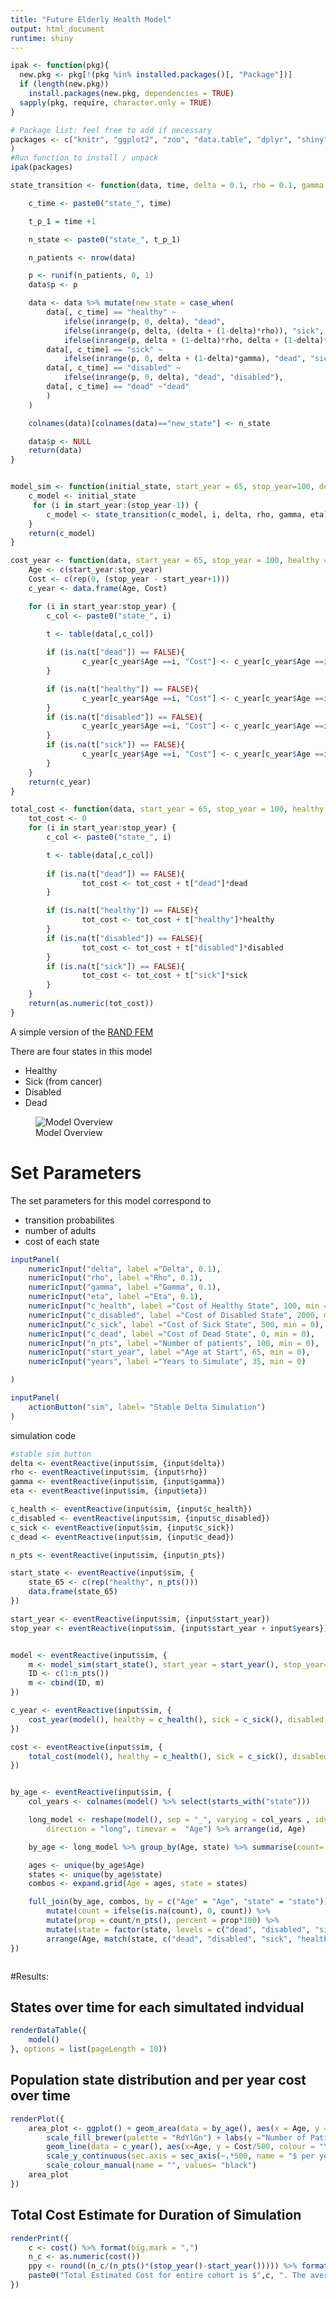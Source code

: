 ```yaml
---
title: "Future Elderly Health Model"
output: html_document
runtime: shiny
---
```


```r

ipak <- function(pkg){
  new.pkg <- pkg[!(pkg %in% installed.packages()[, "Package"])]
  if (length(new.pkg))
    install.packages(new.pkg, dependencies = TRUE)
  sapply(pkg, require, character.only = TRUE)
}

# Package list: feel free to add if necessary
packages <- c("knitr", "ggplot2", "zoo", "data.table", "dplyr", "shiny", "rlang"
)
#Run function to install / unpack
ipak(packages)

```




```r

state_transition <- function(data, time, delta = 0.1, rho = 0.1, gamma = 0.1, eta = 0.1) {

	c_time <- paste0("state_", time)

	t_p_1 = time +1

	n_state <- paste0("state_", t_p_1)

	n_patients <- nrow(data)

	p <- runif(n_patients, 0, 1)
	data$p <- p

	data <- data %>% mutate(new_state = case_when(
		data[, c_time] == "healthy" ~
			ifelse(inrange(p, 0, delta), "dead", 
			ifelse(inrange(p, delta, (delta + (1-delta)*rho)), "sick",
			ifelse(inrange(p, delta + (1-delta)*rho, delta + (1-delta)*rho +(1-delta)*eta), "disabled", "healthy"))),
		data[, c_time] == "sick" ~
			ifelse(inrange(p, 0, delta + (1-delta)*gamma), "dead", "sick"),
		data[, c_time] == "disabled" ~
			ifelse(inrange(p, 0, delta), "dead", "disabled"),
		data[, c_time] == "dead" ~"dead"	
		)
	)	

	colnames(data)[colnames(data)=="new_state"] <- n_state

	data$p <- NULL
	return(data)
}


model_sim <- function(initial_state, start_year = 65, stop_year=100, delta = 0.1, rho = 0.1, gamma = 0.1, eta = 0.1){
	c_model <- initial_state
	 for (i in start_year:(stop_year-1)) {
		c_model <- state_transition(c_model, i, delta, rho, gamma, eta)
	}
	return(c_model)
}

cost_year <- function(data, start_year = 65, stop_year = 100, healthy = 100, sick = 500, disabled = 2000, dead = 0){
	Age <- c(start_year:stop_year)
	Cost <- c(rep(0, (stop_year - start_year+1)))
	c_year <- data.frame(Age, Cost)

	for (i in start_year:stop_year) {
		c_col <- paste0("state_", i)

		t <- table(data[,c_col])
		
		if (is.na(t["dead"]) == FALSE){
				c_year[c_year$Age ==i, "Cost"] <- c_year[c_year$Age ==i, "Cost"] + as.numeric(t["dead"]*dead)
		}

		if (is.na(t["healthy"]) == FALSE){
				c_year[c_year$Age ==i, "Cost"] <- c_year[c_year$Age ==i, "Cost"] + as.numeric(t["healthy"]*healthy)
		}		
		if (is.na(t["disabled"]) == FALSE){
				c_year[c_year$Age ==i, "Cost"] <- c_year[c_year$Age ==i, "Cost"] + as.numeric(t["disabled"]*disabled)
		}
		if (is.na(t["sick"]) == FALSE){
				c_year[c_year$Age ==i, "Cost"] <- c_year[c_year$Age ==i, "Cost"] + as.numeric(t["sick"]*sick)
		}
	}
	return(c_year)
}

total_cost <- function(data, start_year = 65, stop_year = 100, healthy = 100, sick = 500, disabled = 2000, dead = 0){
	tot_cost <- 0
	for (i in start_year:stop_year) {
		c_col <- paste0("state_", i)

		t <- table(data[,c_col])
		
		if (is.na(t["dead"]) == FALSE){
				tot_cost <- tot_cost + t["dead"]*dead
		}

		if (is.na(t["healthy"]) == FALSE){
				tot_cost <- tot_cost + t["healthy"]*healthy
		}		
		if (is.na(t["disabled"]) == FALSE){
				tot_cost <- tot_cost + t["disabled"]*disabled
		}
		if (is.na(t["sick"]) == FALSE){
				tot_cost <- tot_cost + t["sick"]*sick
		}
	}
	return(as.numeric(tot_cost))
}
```


A simple version of the [RAND FEM](https://www.rand.org/pubs/research_briefs/RB9324/index1.html)

There are four states in this model

* Healthy
* Sick (from cancer)
* Disabled
* Dead

![Model Overview](model_overview.png)



# Set Parameters
The set parameters for this model correspond to

* transition probabilites
* number of adults
* cost of each state

```r

inputPanel(
	numericInput("delta", label ="Delta", 0.1),
	numericInput("rho", label ="Rho", 0.1),
	numericInput("gamma", label ="Gamma", 0.1),
	numericInput("eta", label ="Eta", 0.1),
	numericInput("c_health", label ="Cost of Healthy State", 100, min = 0),
	numericInput("c_disabled", label ="Cost of Disabled State", 2000, min = 0),
	numericInput("c_sick", label ="Cost of Sick State", 500, min = 0),
	numericInput("c_dead", label ="Cost of Dead State", 0, min = 0),
	numericInput("n_pts", label ="Number of patients", 100, min = 0),
	numericInput("start_year", label ="Age at Start", 65, min = 0),
	numericInput("years", label ="Years to Simulate", 35, min = 0)

)

inputPanel(
	actionButton("sim", label= "Stable Delta Simulation")
)
```

simulation code
```r
#stable sim button
delta <- eventReactive(input$sim, {input$delta})
rho <- eventReactive(input$sim, {input$rho})
gamma <- eventReactive(input$sim, {input$gamma})
eta <- eventReactive(input$sim, {input$eta})

c_health <- eventReactive(input$sim, {input$c_health})
c_disabled <- eventReactive(input$sim, {input$c_disabled})
c_sick <- eventReactive(input$sim, {input$c_sick})
c_dead <- eventReactive(input$sim, {input$c_dead})

n_pts <- eventReactive(input$sim, {input$n_pts})

start_state <- eventReactive(input$sim, {
	state_65 <- c(rep("healthy", n_pts()))
	data.frame(state_65)
}) 

start_year <- eventReactive(input$sim, {input$start_year})
stop_year <- eventReactive(input$sim, {input$start_year + input$years})


model <- eventReactive(input$sim, {
	m <- model_sim(start_state(), start_year = start_year(), stop_year=stop_year(), delta = delta(), rho = rho(), gamma = gamma(), eta = eta())
	ID <- c(1:n_pts())
	m <- cbind(ID, m)
})

c_year <- eventReactive(input$sim, {
	cost_year(model(), healthy = c_health(), sick = c_sick(), disabled = c_disabled(), dead = c_dead(), start_year = start_year(), stop_year=stop_year()) 
})

cost <- eventReactive(input$sim, {
	total_cost(model(), healthy = c_health(), sick = c_sick(), disabled = c_disabled(), dead = c_dead(), start_year = start_year(), stop_year=stop_year()) 
})


by_age <- eventReactive(input$sim, {
	col_years <- colnames(model() %>% select(starts_with("state")))

	long_model <- reshape(model(), sep = "_", varying = col_years , idvar = "id", 
		direction = "long", timevar =  "Age") %>% arrange(id, Age)

	by_age <- long_model %>% group_by(Age, state) %>% summarise(count= n())

	ages <- unique(by_age$Age)
	states <- unique(by_age$state)
	combos <- expand.grid(Age = ages, state = states)

	full_join(by_age, combos, by = c("Age" = "Age", "state" = "state")) %>%
		mutate(count = ifelse(is.na(count), 0, count)) %>% 
		mutate(prop = count/n_pts(), percent = prop*100) %>%
		mutate(state = factor(state, levels = c("dead", "disabled", "sick", "healthy"))) %>%
		arrange(Age, match(state, c("dead", "disabled", "sick", "healthy")))
})



```

#Results:

## States over time for each simultated indvidual
```r

renderDataTable({
	model()
}, options = list(pageLength = 10))

```


## Population state distribution and per year cost over time 
```r

renderPlot({
	area_plot <- ggplot() + geom_area(data = by_age(), aes(x = Age, y =count, fill=state), position = 'stack', colour = "gray", alpha = 0.5) +
		scale_fill_brewer(palette = "RdYlGn") + labs(y ="Number of Patients") +
		geom_line(data = c_year(), aes(x=Age, y = Cost/500, colour = "Yearly Cost")) +
		scale_y_continuous(sec.axis = sec_axis(~.*500, name = "$ per year")) +
		scale_colour_manual(name = "", values= "black")
	area_plot
})

```

## Total Cost Estimate for Duration of Simulation
```r

renderPrint({
	c <- cost() %>% format(big.mark = ",")
	n_c <- as.numeric(cost())
	ppy <- round((n_c/(n_pts()*(stop_year()-start_year())))) %>% format(big.mark = ",")
	paste0("Total Estimated Cost for entire cohort is $",c, ". The average per person per year cost is $", ppy, ".") 
})

```

